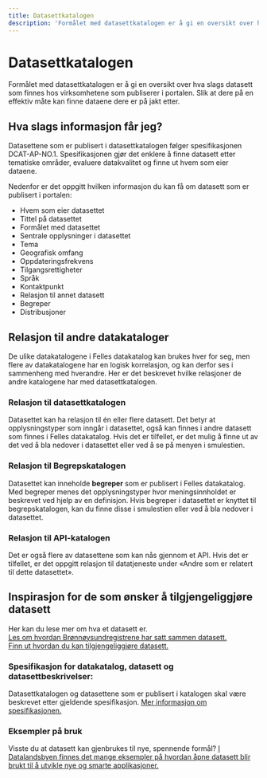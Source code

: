```yaml
---
title: Datasettkatalogen
description: 'Formålet med datasettkatalogen er å gi en oversikt over hva slags datasett som finnes hos virksomhetene som publiserer i portalen.'
---
```


# Datasettkatalogen

<Ingress>
	Formålet med datasettkatalogen er å gi en oversikt over hva slags datasett som finnes hos virksomhetene som publiserer i portalen. Slik at dere på en effektiv måte kan finne dataene dere er på jakt etter.
</Ingress>

<CatalogPromo
	text="Ønsker du å søke i datasett-katalogen?"
	button="Finn datasett →"
	link="/datasets"
/>

## Hva slags informasjon får jeg?

Datasettene som er publisert i datasettkatalogen følger spesifikasjonen DCAT-AP-NO.1. Spesifikasjonen gjør det enklere å finne datasett etter tematiske områder, evaluere datakvalitet og finne ut hvem som eier dataene.

Nedenfor er det oppgitt hvilken informasjon du kan få om datasett som er publisert i portalen:

- Hvem som eier datasettet
- Tittel på datasettet
- Formålet med datasettet
- Sentrale opplysninger i datasettet
- Tema
- Geografisk omfang
- Oppdateringsfrekvens
- Tilgangsrettigheter
- Språk
- Kontaktpunkt
- Relasjon til annet datasett
- Begreper
- Distribusjoner

## Relasjon til andre datakataloger

De ulike datakatalogene i Felles datakatalog kan brukes hver for seg, men flere av datakatalogene har en logisk korrelasjon, og kan derfor ses i sammenheng med hverandre. Her er det beskrevet hvilke relasjoner de andre katalogene har med datasettkatalogen.

### Relasjon til datasettkatalogen

Datasettet kan ha relasjon til én eller flere datasett. Det betyr at opplysningstyper som inngår i datasettet, også kan finnes i andre datasett som finnes i Felles datakatalog. Hvis det er tilfellet, er det mulig å finne ut av det ved å bla nedover i datasettet eller ved å se på menyen i smulestien.

### Relasjon til Begrepskatalogen

Datasettet kan inneholde **begreper** som er publisert i Felles datakatalog. Med begreper menes det opplysningstyper hvor meningsinnholdet er beskrevet ved hjelp av en definisjon. Hvis begreper i datasettet er knyttet til begrepskatalogen, kan du finne disse i smulestien eller ved å bla nedover i datasettet.

### Relasjon til API-katalogen

Det er også flere av datasettene som kan nås gjennom et API. Hvis det er tilfellet, er det oppgitt relasjon til datatjeneste under «Andre som er relatert til dette datasettet».

## Inspirasjon for de som ønsker å tilgjengeliggjøre datasett

Her kan du lese mer om hva et datasett er.  
[Les om hvordan Brønnøysundregistrene har satt sammen datasett.](https://www.digdir.no/informasjonsforvaltning/hvordan-bestemme-hva-et-datasett-er-og-hvilke-datasett-som-skal-beskrives/2198)  
[Finn ut hvordan du kan tilgjengeliggjøre datasett.](https://www.digdir.no/informasjonsforvaltning/steg-6-tilgjengeliggjore/2725)

### Spesifikasjon for datakatalog, datasett og datasettbeskrivelser:

Datasettkatalogen og datasettene som er publisert i katalogen skal være beskrevet etter gjeldende spesifikasjon. [Mer informasjon om spesifikasjonen.](https://data.norge.no/specification/dcat-ap-no/)

### Eksempler på bruk

Visste du at datasett kan gjenbrukes til nye, spennende formål? [I Datalandsbyen finnes det mange eksempler på hvordan åpne datasett blir brukt til å utvikle nye og smarte applikasjoner.](https://datalandsbyen.norge.no/category/2/gode-eksempler-p%C3%A5-bruk)
